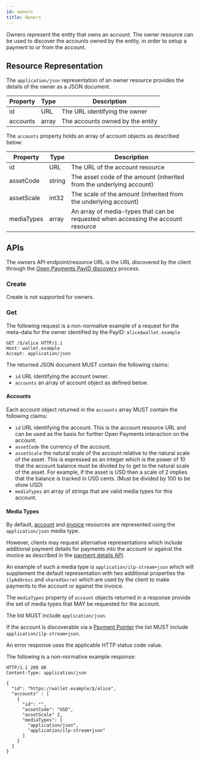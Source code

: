 ```yaml
---
id: owners
title: Owners
---
```


Owners represent the entity that owns an account. The owner resource can be used
to discover the accounts owned by the entity, in order to setup a payment to or
from the account.

## Resource Representation

The `application/json` representation of an owner resource provides the details
of the owner as a JSON document.

| Property | Type  | Description                      |
| -------- | ----- | -------------------------------- |
| id       | URL   | The URL identifying the owner    |
| accounts | array | The accounts owned by the entity |

The `accounts` property holds an array of account objects as described below:

| Property   | Type   | Description                                                                       |
| ---------- | ------ | --------------------------------------------------------------------------------- |
| id         | URL    | The URL of the account resource                                                   |
| assetCode  | string | The asset code of the amount (inherited from the underlying account)              |
| assetScale | int32  | The scale of the amount (inherited from the underlying account)                   |
| mediaTypes | array  | An array of media-types that can be requested when accessing the account resource |

## APIs

The owners API endpoint/resource URL is the URL discovered by the client through
the [Open Payments PayID discovery](./payid) process.

### Create

Create is not supported for owners.

### Get

The following request is a non-normative example of a request for the meta-data
for the owner identified by the PayID: `alice$wallet.example`

```http
GET /$/alice HTTP/1.1
Host: wallet.example
Accept: application/json
```

The returned JSON document MUST contain the following claims:

- `id` URL identifying the account owner.
- `accounts` an array of account object as defined below.

#### Accounts

Each account object returned in the `accounts` array MUST contain the following
claims:

- `id` URL identifying the account. This is the account resource URL and can be
  used as the basis for further Open Payments interaction on the account.
- `assetCode` the currency of the account.
- `assetScale` the natural scale of the account relative to the natural scale of
  the asset. This is expressed as an integer which is the power of 10 that the
  account balance must be divided by to get to the natural scale of the asset.
  For example, if the asset is USD then a scale of 2 implies that the balance is
  tracked in USD cents. (Must be divided by 100 to be show USD)
- `mediaTypes` an array of strings that are valid media types for this account.

#### Media Types

By default, [account](./accounts) and [invoice](./invoices) resources are
represented using the `application/json` media type.

However, clients may request alternative representations which include
additional payment details for payments into the account or against the invoice
as described in the [payment details API](./payments).

An example of such a media type is `application/ilp-stream+json` which will
supplement the default representation with two additional properties the
`ilpAddress` and `sharedSecret` which are used by the client to make payments to
the account or against the invoice.

The `mediaTypes` property of `account` objects returned in a response provide
the set of media types that MAY be requested for the account.

The list MUST include `application/json`.

If the account is discoverable via a
[Payment Pointer](./terminology#payment-pointer) the list MUST include
`application/ilp-stream+json`.

An error response uses the applicable HTTP status code value.

The following is a non-normative example response:

```http
HTTP/1.1 200 OK
Content-Type: application/json

{
  "id": "https://wallet.example/$/alice",
  "accounts" : [
    {
      "id": "",
      "assetCode": "USD",
      "assetScale" 2,
      "mediaTypes": [
        "application/json", 
        "application/ilp-stream+json" 
      ]
    }
  ]
}
```
